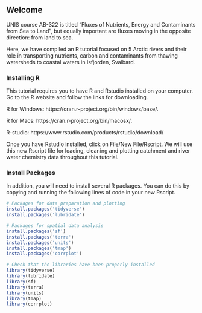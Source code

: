 ## Welcome {.unnumbered}

UNIS course AB-322 is titled "Fluxes of Nutrients, Energy and Contaminants from Sea to Land", but equally important are fluxes moving in the opposite direction: from land to sea. 

Here, we have compiled an R tutorial focused on 5 Arctic rivers and their role in transporting nutrients, carbon and contaminants from thawing watersheds to coastal waters in Isfjorden, Svalbard. 

### Installing R

This tutorial requires you to have R and Rstudio installed on your computer. Go to the R website and follow the links for downloading. 

R for Windows: https://cran.r-project.org/bin/windows/base/. 

R for Macs: https://cran.r-project.org/bin/macosx/. 

R-studio: https://www.rstudio.com/products/rstudio/download/ 

Once you have Rstudio installed, click on File/New File/Rscript. We will use this new Rscript file for loading, cleaning and plotting catchment and river water chemistry data throughout this tutorial. 

### Install Packages
In addition, you will need to install several R packages. You can do this by copying and running the following lines of code in your new Rscript. 

``` r
# Packages for data preparation and plotting
install.packages('tidyverse')
install.packages('lubridate')

# Packages for spatial data analysis
install.packages('sf')
install.packages('terra')
install.packages('units')
install.packages('tmap')	
install.packages('corrplot')	
```

``` r
# Check that the libraries have been properly installed
library(tidyverse)
library(lubridate)
library(sf)
library(terra)
library(units)
library(tmap)	
library(corrplot)
```
